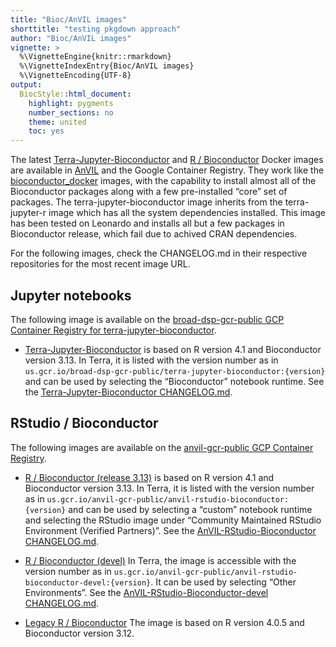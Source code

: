 ```yaml
---
title: "Bioc/AnVIL images"
shorttitle: "testing pkgdown approach"
author: "Bioc/AnVIL images"
vignette: >
  %\VignetteEngine{knitr::rmarkdown}
  %\VignetteIndexEntry{Bioc/AnVIL images}
  %\VignetteEncoding{UTF-8}
output:
  BiocStyle::html_document:
    highlight: pygments
    number_sections: no
    theme: united
    toc: yes
---
```


<a name="images"></a>

The latest [Terra-Jupyter-Bioconductor](https://github.com/DataBiosphere/terra-docker/tree/master/terra-jupyter-bioconductor)
and [R / Bioconductor](https://github.com/anvilproject/anvil-docker/tree/master/anvil-rstudio-bioconductor)
Docker images are available in [AnVIL](https://anvil.terra.bio) and the
Google Container Registry. They work like the
[bioconductor_docker](https://github.com/Bioconductor/bioconductor_docker)
images, with the capability to install almost all of the Bioconductor packages
along with a few pre-installed "core" set of packages. The
terra-jupyter-bioconductor image inherits from the terra-jupyter-r image
which has all the system dependencies installed. This image has been tested on
Leonardo and installs all but a few packages in Bioconductor release, which
fail due to achived CRAN dependencies.

For the following images, check the CHANGELOG.md in their respective
repositories for the most recent image URL.

## Jupyter notebooks

The following image is available on the [broad-dsp-gcr-public GCP Container
Registry for
terra-jupyter-bioconductor](https://console.cloud.google.com/gcr/images/broad-dsp-gcr-public/US/terra-jupyter-bioconductor).

- [Terra-Jupyter-Bioconductor](https://github.com/DataBiosphere/terra-docker/tree/master/terra-jupyter-bioconductor)
is based on R version 4.1 and Bioconductor version 3.13. In Terra, it is listed
with the version number as in
`us.gcr.io/broad-dsp-gcr-public/terra-jupyter-bioconductor:{version}` and can
be used by selecting the "Bioconductor" notebook runtime. See the
[Terra-Jupyter-Bioconductor CHANGELOG.md](https://github.com/DataBiosphere/terra-docker/blob/master/terra-jupyter-bioconductor/CHANGELOG.md).

## RStudio / Bioconductor

The following images are available on the [anvil-gcr-public GCP Container
Registry](https://console.cloud.google.com/gcr/images/anvil-gcr-public/). 

- [R / Bioconductor (release 3.13)](https://github.com/anvilproject/anvil-docker/tree/master/anvil-rstudio-bioconductor)
is based on R version 4.1 and Bioconductor version 3.13. In Terra, it is listed
with the version number as in
`us.gcr.io/anvil-gcr-public/anvil-rstudio-bioconductor:{version}` and can be
used by selecting a "custom" notebook runtime and selecting the RStudio image
under "Community Maintained RStudio Environment (Verified Partners)". See the
[AnVIL-RStudio-Bioconductor CHANGELOG.md](https://github.com/anvilproject/anvil-docker/blob/master/anvil-rstudio-bioconductor/CHANGELOG.md).

- [R / Bioconductor (devel)](https://github.com/anvilproject/anvil-docker/tree/master/anvil-rstudio-bioconductor-devel)
In Terra, the image is accessible with the version number as in
`us.gcr.io/anvil-gcr-public/anvil-rstudio-bioconductor-devel:{version}`.
It can be used by selecting "Other Environments". See the
[AnVIL-RStudio-Bioconductor-devel CHANGELOG.md](https://github.com/anvilproject/anvil-docker/blob/master/anvil-rstudio-bioconductor-devel/CHANGELOG.md).

- [Legacy R / Bioconductor](https://github.com/anvilproject/anvil-docker/tree/master/anvil-rstudio-bioconductor)
The image is based on R version 4.0.5 and Bioconductor version 3.12.
